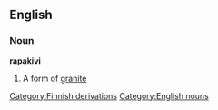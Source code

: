 ==English==
=== Noun ===
'''rapakivi'''
#A form of [[granite]]
[[Category:Finnish derivations]]
[[Category:English nouns]]